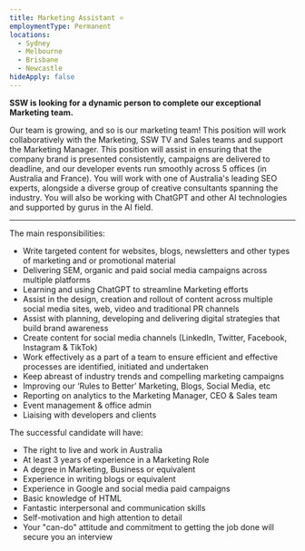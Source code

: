 ```yaml
---
title: Marketing Assistant ⭐️
employmentType: Permanent
locations:
  - Sydney
  - Melbourne
  - Brisbane
  - Newcastle
hideApply: false
---
```


**SSW is looking for a dynamic person to complete our exceptional Marketing team.**

Our team is growing, and so is our marketing team! This position will work collaboratively with the Marketing, SSW TV and Sales teams and support the Marketing Manager. This position will assist in ensuring that the company brand is presented consistently, campaigns are delivered to deadline, and our developer events run smoothly across 5 offices (in Australia and France). You will work with one of Australia's leading SEO experts, alongside a diverse group of creative consultants spanning the industry. You will also be working with ChatGPT and other AI technologies and supported by gurus in the AI field. 

***

The main responsibilities:

* Write targeted content for websites, blogs, newsletters and other types of marketing and or promotional material
* Delivering SEM, organic and paid social media campaigns across multiple platforms
* Learning and using ChatGPT to streamline Marketing efforts 
* Assist in the design, creation and rollout of content across multiple social media sites, web, video and traditional PR channels
* Assist with planning, developing and delivering digital strategies that build brand awareness
* Create content for social media channels (LinkedIn, Twitter, Facebook, Instagram & TikTok)
* Work effectively as a part of a team to ensure efficient and effective processes are identified, initiated and undertaken
* Keep abreast of industry trends and compelling marketing campaigns
* Improving our ‘Rules to Better’ Marketing, Blogs, Social Media, etc
* Reporting on analytics to the Marketing Manager, CEO & Sales team 
* Event management & office admin
* Liaising with developers and clients

The successful candidate will have:

* The right to live and work in Australia
* At least 3 years of experience in a Marketing Role
* A degree in Marketing, Business or equivalent
* Experience in writing blogs or equivalent
* Experience in Google and social media paid campaigns
* Basic knowledge of HTML
* Fantastic interpersonal and communication skills
* Self-motivation and high attention to detail
* Your "can-do" attitude and commitment to getting the job done will secure you an interview
